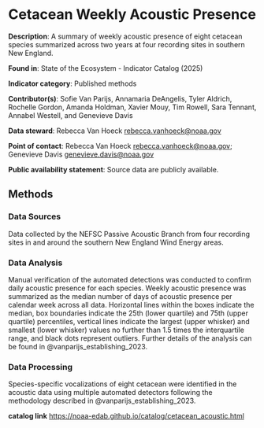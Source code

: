 # Cetacean Weekly Acoustic Presence {#cetacean_acoustic}

**Description**: A summary of weekly acoustic presence of eight cetacean species summarized across two years at four recording sites in southern New England.

**Found in**: State of the Ecosystem - Indicator Catalog (2025) 

**Indicator category**: Published methods

**Contributor(s)**: Sofie Van Parijs, Annamaria DeAngelis, Tyler Aldrich, Rochelle Gordon, Amanda Holdman, Xavier Mouy, Tim Rowell, Sara Tennant, Annabel Westell, and Genevieve Davis
  
**Data steward**: Rebecca Van Hoeck <rebecca.vanhoeck@noaa.gov>
  
**Point of contact**: Rebecca Van Hoeck <rebecca.vanhoeck@noaa.gov>; Genevieve Davis <genevieve.davis@noaa.gov>
  
**Public availability statement**: Source data are publicly available.

## Methods

### Data Sources

Data collected by the NEFSC Passive Acoustic Branch from four recording sites in and around the southern New England Wind Energy areas. 

### Data Analysis

Manual verification of the automated detections was conducted to confirm daily acoustic presence for each species. Weekly acoustic presence was summarized as the median number of days of acoustic presence per calendar week across all data. Horizontal lines within the boxes indicate the median, box boundaries indicate the 25th (lower quartile) and 75th (upper quartile) percentiles, vertical lines indicate the largest (upper whisker) and smallest (lower whisker) values no further than 1.5 times the interquartile range, and black dots represent outliers. Further details of the analysis can be found in @vanparijs_establishing_2023.

### Data Processing 

Species-specific vocalizations of eight cetacean were identified in the acoustic data using multiple automated detectors following the methodology described in @vanparijs_establishing_2023.

**catalog link**
<https://noaa-edab.github.io/catalog/cetacean_acoustic.html>